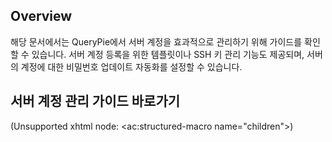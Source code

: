 ## Overview

해당 문서에서는 QueryPie에서 서버 계정을 효과적으로 관리하기 위해 가이드를 확인할 수 있습니다. 서버 계정 등록을 위한 템플릿이나 SSH 키 관리 기능도 제공되며, 서버의 계정에 대한 비밀번호 업데이트 자동화를 설정할 수 있습니다.


## 서버 계정 관리 가이드 바로가기

(Unsupported xhtml node: &lt;ac:structured-macro name="children"&gt;)
